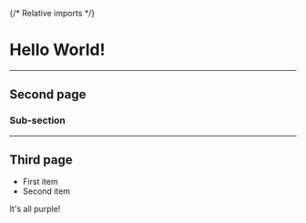 
{/* Relative imports */}

# Hello World!

---

## Second page

### Sub-section

---

## Third page

- First item
- Second item

<Highlight>It's all purple!</Highlight>
